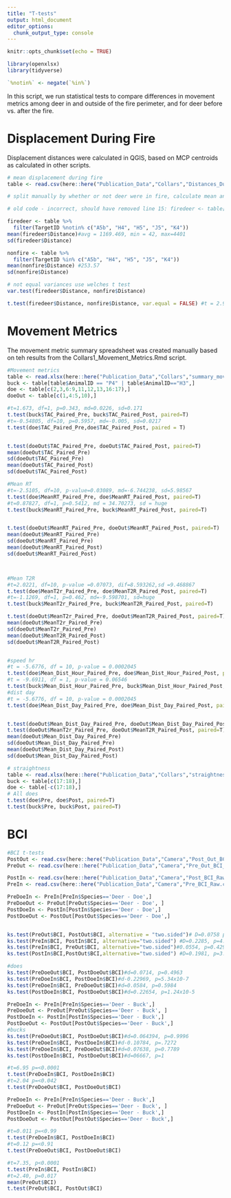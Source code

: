 ```yaml
---
title: "T-tests"
output: html_document
editor_options: 
  chunk_output_type: console
---
```


```r
knitr::opts_chunk$set(echo = TRUE)
```

```r
library(openxlsx)
library(tidyverse)

`%notin%` <- negate(`%in%`)
```

In this script, we run statistical tests to compare differences in movement metrics among deer in and outside of the fire perimeter, and for deer before vs. after the fire.

# Displacement During Fire

Displacement distances were calculated in QGIS, based on MCP centroids as calculated in other scripts.
```r
# mean displacement during fire
table <- read.csv(here::here("Publication_Data","Collars","Distances_During_Fire_QGIS.csv"))

# split manually by whether or not deer were in fire, calculate mean and SD

# old code - incorrect, should have removed line 15: firedeer <- table[-c(2,7:8,14, 16),]

firedeer <- table %>% 
  filter(TargetID %notin% c("A5b", "H4", "H5", "J5", "K4"))
mean(firedeer$Distance)#avg = 1169.469, min = 42, max=4401
sd(firedeer$Distance)

nonfire <- table %>% 
  filter(TargetID %in% c("A5b", "H4", "H5", "J5", "K4"))
mean(nonfire$Distance) #253.57
sd(nonfire$Distance)

# not equal variances use welches t test
var.test(firedeer$Distance, nonfire$Distance)

t.test(firedeer$Distance, nonfire$Distance, var.equal = FALSE) #t = 2.9707, df = 12.636, p-value = 0.0111

```

# Movement Metrics

The movement metric summary spreadsheet was created manually based on teh results from the Collars1_Movement_Metrics.Rmd script.
```r
#Movement metrics
table <- read.xlsx(here::here("Publication_Data","Collars","summary_move_collars.xlsx"))
buck <- table[table$AnimalID == "P4" | table$AnimalID=="H3",]
doe <- table[c(2,3,6:9,11,12,13,16:17),]
doeOut <- table[c(1,4:5,10),]

#t=1.673, df=1, p=0.343, md=0.0226, sd=0.171
t.test(buck$TAC_Paired_Pre, buck$TAC_Paired_Post, paired=T)
#t=-0.54805, df=10, p=0.5957, md=-0.005, sd=0.0217
t.test(doe$TAC_Paired_Pre,doe$TAC_Paired_Post, paired = T)


t.test(doeOut$TAC_Paired_Pre, doeOut$TAC_Paired_Post, paired=T)
mean(doeOut$TAC_Paired_Pre)
sd(doeOut$TAC_Paired_Pre)
mean(doeOut$TAC_Paired_Post)
sd(doeOut$TAC_Paired_Post)

#Mean RT
#t=-2.5105, df=10, p-value=0.03089, md=-6.744238, sd=5.98567
t.test(doe$MeanRT_Paired_Pre, doe$MeanRT_Paired_Post, paired=T)
#t=0.87827, df=1, p=0.5412, md = 34.70273, sd = huge
t.test(buck$MeanRT_Paired_Pre, buck$MeanRT_Paired_Post, paired=T)


t.test(doeOut$MeanRT_Paired_Pre, doeOut$MeanRT_Paired_Post, paired=T)
mean(doeOut$MeanRT_Paired_Pre)
sd(doeOut$MeanRT_Paired_Pre)
mean(doeOut$MeanRT_Paired_Post)
sd(doeOut$MeanRT_Paired_Post)



#Mean T2R
#t=2.0221, df=10, p-value =0.07073, dif=8.593262,sd =9.468867
t.test(doe$MeanT2r_Paired_Pre, doe$MeanT2R_Paired_Post, paired=T)
#t=-1.1269, df=1, p=0.462, md=-9.598701, sd=huge
t.test(buck$MeanT2r_Paired_Pre, buck$MeanT2R_Paired_Post, paired=T)

t.test(doeOut$MeanT2r_Paired_Pre, doeOut$MeanT2R_Paired_Post, paired=T)
mean(doeOut$MeanT2r_Paired_Pre)
sd(doeOut$MeanT2r_Paired_Pre)
mean(doeOut$MeanT2R_Paired_Post)
sd(doeOut$MeanT2R_Paired_Post)


#speed hr
#t = -5.6776, df = 10, p-value = 0.0002045
t.test(doe$Mean_Dist_Hour_Paired_Pre, doe$Mean_Dist_Hour_Paired_Post, paired=T)
#t = -9.6911, df = 1, p-value = 0.06546
t.test(buck$Mean_Dist_Hour_Paired_Pre, buck$Mean_Dist_Hour_Paired_Post, paired=T)
#dist day
#t = -5.6776, df = 10, p-value = 0.0002045
t.test(doe$Mean_Dist_Day_Paired_Pre, doe$Mean_Dist_Day_Paired_Post, paired=T)


t.test(doeOut$Mean_Dist_Day_Paired_Pre, doeOut$Mean_Dist_Day_Paired_Post, paired=T)
t.test(doeOut$MeanT2r_Paired_Pre, doeOut$MeanT2R_Paired_Post, paired=T)
mean(doeOut$Mean_Dist_Day_Paired_Pre)
sd(doeOut$Mean_Dist_Day_Paired_Pre)
mean(doeOut$Mean_Dist_Day_Paired_Post)
sd(doeOut$Mean_Dist_Day_Paired_Post)

# straightness
table <- read.xlsx(here::here("Publication_Data","Collars","straightness_index.xlsx"))
buck <- table[c(17:18),]
doe <- table[-c(17:18),]
# All does
t.test(doe$Pre, doe$Post, paired=T)
t.test(buck$Pre, buck$Post, paired=T)
```

# BCI
```r
#BCI t-tests
PostOut <- read.csv(here::here("Publication_Data","Camera","Post_Out_BCI_Raw.csv"))
PreOut <- read.csv(here::here("Publication_Data","Camera","Pre_Out_BCI_Raw.csv"))

PostIn <- read.csv(here::here("Publication_Data","Camera","Post_BCI_Raw.csv"))
PreIn <- read.csv(here::here("Publication_Data","Camera","Pre_BCI_Raw.csv"))

PreDoeIn <- PreIn[PreIn$Species=='Deer - Doe',]
PreDoeOut <- PreOut[PreOut$Species=='Deer - Doe', ]
PostDoeIn <- PostIn[PostIn$Species=='Deer - Doe',]
PostDoeOut <- PostOut[PostOut$Species=='Deer - Doe',]


ks.test(PreOut$BCI, PostOut$BCI, alternative = "two.sided")# D=0.0758 p=0.2894
ks.test(PreIn$BCI, PostIn$BCI, alternative="two.sided") #D=0.2285, p=4.06x10-9 very small p
ks.test(PreIn$BCI, PreOut$BCI, alternative="two.sided")#0.0554, p=0.4292
ks.test(PostIn$BCI,PostOut$BCI,alternative="two.sided") #D=0.1981, p=3.504 x 10-5

#does
ks.test(PreDoeOut$BCI, PostDoeOut$BCI)#d=0.0714, p=0.4963
ks.test(PreDoeIn$BCI, PostDoeIn$BCI)#d-0.22969, p=5.34x10-7
ks.test(PreDoeIn$BCI, PreDoeOut$BCI)#d=0.0584, p=0.5984
ks.test(PostDoeIn$BCI, PostDoeOut$BCI)#d=0.22654, p=1.24x10-5

PreDoeIn <- PreIn[PreIn$Species=='Deer - Buck',]
PreDoeOut <- PreOut[PreOut$Species=='Deer - Buck', ]
PostDoeIn <- PostIn[PostIn$Species=='Deer - Buck',]
PostDoeOut <- PostOut[PostOut$Species=='Deer - Buck',]
#bucks
ks.test(PreDoeOut$BCI, PostDoeOut$BCI)#d=0.064394, p=0.9996
ks.test(PreDoeIn$BCI, PostDoeIn$BCI)#d-0.10784, p=.7272
ks.test(PreDoeIn$BCI, PreDoeOut$BCI)#d=0.07638, p=0.7789
ks.test(PostDoeIn$BCI, PostDoeOut$BCI)#d=06667, p=1

#t=6.95 p=<0.0001
t.test(PreDoeIn$BCI, PostDoeIn$BCI)
#t=2.04 p=<0.042
t.test(PreDoeOut$BCI, PostDoeOut$BCI)

PreDoeIn <- PreIn[PreIn$Species=='Deer - Buck',]
PreDoeOut <- PreOut[PreOut$Species=='Deer - Buck', ]
PostDoeIn <- PostIn[PostIn$Species=='Deer - Buck',]
PostDoeOut <- PostOut[PostOut$Species=='Deer - Buck',]

#t=0.011 p=<0.99
t.test(PreDoeIn$BCI, PostDoeIn$BCI)
#t=0.12 p=<0.91
t.test(PreDoeOut$BCI, PostDoeOut$BCI)

#t=7.35, p<0.0001
t.test(PreIn$BCI, PostIn$BCI)
#t=2.40, p=0.017
mean(PreOut$BCI)
t.test(PreOut$BCI, PostOut$BCI)
```

